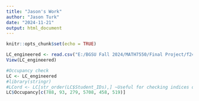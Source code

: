 ```yaml
---
title: "Jason's Work"
author: "Jason Turk"
date: "2024-11-21"
output: html_document
---
```


```r
knitr::opts_chunk$set(echo = TRUE)
```

``` r
LC_engineered <- read.csv("E:/BGSU Fall 2024/MATH7550/Final Project/f24-m7550-final-project/data/LC_engineered.csv")
View(LC_engineered)
```

``` r
#Occupancy check
LC <- LC_engineered
#library(stringr)
#LCord <- LC[str_order(LC$Student_IDs),] ~Useful for checking indices of original data set's first 6 observations
LC$Occupancy[c(788, 93, 279, 5708, 458, 519)]
```

``` r

```